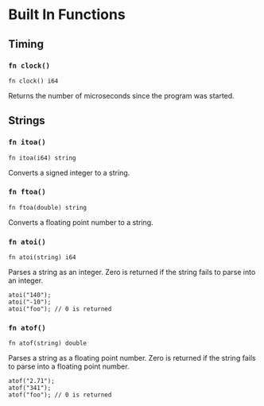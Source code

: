 
# Built In Functions

## Timing

### `fn clock()`

```
fn clock() i64
```

Returns the number of microseconds since the program was started.

## Strings

### `fn itoa()`

```
fn itoa(i64) string
```

Converts a signed integer to a string.

### `fn ftoa()`

```
fn ftoa(double) string
```

Converts a floating point number to a string.

### `fn atoi()`

```
fn atoi(string) i64
```

Parses a string as an integer. Zero is returned if the string fails to parse into an integer.

```
atoi("140");
atoi("-10");
atoi("foo"); // 0 is returned
```

### `fn atof()`

```
fn atof(string) double
```

Parses a string as a floating point number. Zero is returned if the string fails to parse into a floating point number.

```
atof("2.71");
atof("341");
atof("foo"); // 0 is returned
```

